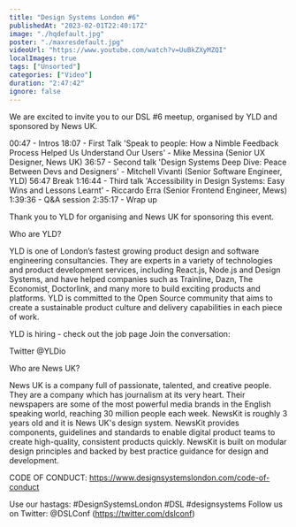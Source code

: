 ```yaml
---
title: "Design Systems London #6"
publishedAt: "2023-02-01T22:40:17Z"
image: "./hqdefault.jpg"
poster: "./maxresdefault.jpg"
videoUrl: "https://www.youtube.com/watch?v=UuBkZXyMZQI"
localImages: true
tags: ["Unsorted"]
categories: ["Video"]
duration: "2:47:42"
ignore: false
---
```


We are excited to invite you to our DSL #6 meetup, organised by YLD and sponsored by News UK.

00:47 - Intros
18:07 - First Talk
'Speak to people: How a Nimble Feedback Process Helped Us Understand Our Users' - Mike Messina (Senior UX Designer, News UK)
36:57 - Second talk
'Design Systems Deep Dive: Peace Between Devs and Designers' - Mitchell Vivanti (Senior Software Engineer, YLD)
56:47 Break
1:16:44 - Third talk
'Accessibility in Design Systems: Easy Wins and Lessons Learnt' - Riccardo Erra (Senior Frontend Engineer, Mews)
1:39:36 - Q&A session
2:35:17 - Wrap up

Thank you to YLD for organising and News UK for sponsoring this event.

Who are YLD?

YLD is one of London’s fastest growing product design and software engineering consultancies. They are experts in a variety of technologies and product development services, including React.js, Node.js and Design Systems, and have helped companies such as Trainline, Dazn, The Economist, Doctorlink, and many more to build exciting products and platforms. YLD is committed to the Open Source community that aims to create a sustainable product culture and delivery capabilities in each piece of work.

YLD is hiring - check out the job page
Join the conversation:

Twitter @YLDio

Who are News UK?

News UK is a company full of passionate, talented, and creative people. They are a company which has journalism at its very heart. Their newspapers are some of the most powerful media brands in the English speaking world, reaching 30 million people each week.
NewsKit is roughly 3 years old and it is News UK's design system. NewsKit provides components, guidelines and standards to enable digital product teams to create high-quality, consistent products quickly. NewsKit is built on modular design principles and backed by best practice guidance for design and development.

CODE OF CONDUCT:
https://www.designsystemslondon.com/code-of-conduct

Use our hastags: #DesignSystemsLondon #DSL #designsystems
Follow us on Twitter:
@DSLConf (https://twitter.com/dslconf)
